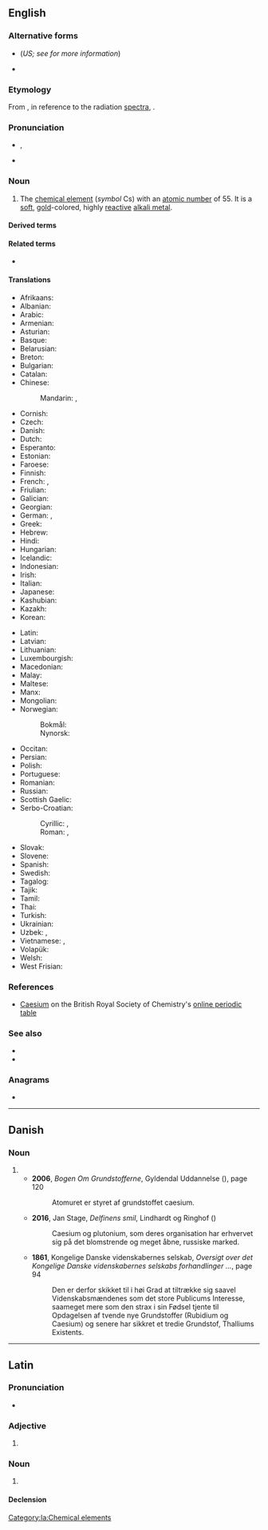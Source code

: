 {{also|Caesium|Cäsium|cæsium}}
==English==
{{elements|en|Cs|xenon|Xe|barium|Ba}}

===Alternative forms===
* {{l|en|cesium}} (''US; see {{w|Caesium|the Wikipedia article}} for more information'')
* {{l|en|cæsium}}

===Etymology===
From {{der|en|la|caesius||sky-blue}}, in reference to the radiation [[spectra]], {{suffix|en||-ium}}.

===Pronunciation===
* {{enPR|sē'zēəm}}, {{IPA|en|/ˈsiːzi.əm/}}
* {{audio|en|En-us-caesium.ogg|audio (US)}}

===Noun===
{{en-noun|-}}
{{wikipedia}}

# The [[chemical element]] (''symbol'' Cs) with an [[atomic number]] of 55. It is a [[soft]], [[gold]]-colored, highly [[reactive]] [[alkali metal]].

====Derived terms====
{{der3|en
|{{l|en|caesium auride}}, {{l|en|cesium auride}}
|{{l|en|caesium azide}}, {{l|en|cesium azide}}
|{{l|en|caesium cell}}, {{l|en|cesium cell}}
|{{l|en|caesium chloride}}, {{l|en|cesium chloride}}
|{{l|en|caesium clock}}, {{l|en|cesium clock}}
|{{l|en|caesium fluoride}}, {{l|en|cesium fluoride}}
|{{l|en|caesium hydroxide}}, {{l|en|cesium hydroxide}}
|{{l|en|caesium iodide}}, {{l|en|cesium iodide}}
|{{l|en|caesium nitrate}}, {{l|en|cesium nitrate}}
}}

====Related terms====
* {{l|en|caesious}}

====Translations====
{{trans-top|a metallic chemical element}}
* Afrikaans: {{t+|af|sesium}}
* Albanian: {{t+|sq|cezium|?}}
* Arabic: {{t|ar|سِيزْيُوم|m|tr=sizyum}}
* Armenian: {{t|hy|ցեզիում}}
* Asturian: {{t|ast|cesiu|m}}
* Basque: {{t|eu|zesioa}}
* Belarusian: {{t|be|цэ́зій|m}}
* Breton: {{t|br|seziom|?}}
* Bulgarian: {{t|bg|це́зий|m}}
* Catalan: {{t+|ca|cesi|m}}
* Chinese:
*: Mandarin: {{t+|cmn|銫}}, {{t+|cmn|铯|tr=sè}}
* Cornish: {{t|kw|cesyum|?}}
* Czech: {{t+|cs|cesium|?}}
* Danish: {{t+|da|cæsium|?}}
* Dutch: {{t+|nl|cesium|n}}
* Esperanto: {{t+|eo|cezio}}
* Estonian: {{t+|et|tseesium}}
* Faroese: {{t|fo|sesium|n}}
* Finnish: {{t+|fi|cesium}}
* French: {{t+|fr|césium|m}}, {{t+|fr|cæsium|m}} <!--source: Petit Larousse, 1989-->
* Friulian: {{t|fur|cesi|?}}
* Galician: {{t+|gl|cesio|m}}
* Georgian: {{t|ka|ცეზიუმი}}
* German: {{t+|de|Cäsium|n}}, {{t+|de|Zäsium|n}}
* Greek: {{t+|el|καίσιο|n}}
* Hebrew: {{t+|he|צזיום|?|tr=tsezyum}}
* Hindi: {{t|hi|द्युतातु|?|tr=dyutātu}}
* Hungarian: {{t+|hu|cézium}}
* Icelandic: {{t+|is|sesín|?}}
* Indonesian: {{t+|id|sesium}}
* Irish: {{t|ga|caeisiam|m}}
* Italian: {{t+|it|cesio|m}}
* Japanese: {{t+|ja|セシウム|tr=seshiumu}}
* Kashubian: {{t|csb|céz}}
* Kazakh: {{t+|kk|цезий}}
* Korean: {{t+|ko|세슘}}
{{trans-mid}}
* Latin: {{t+|la|caesium|n}}
* Latvian: {{t+|lv|cēzijs|?}}
* Lithuanian: {{t+|lt|cezis|?}}
* Luxembourgish: {{t|lb|Zäsium|?}}
* Macedonian: {{t|mk|цезиум|m}}
* Malay: {{t|ms|sesium}}
* Maltese: {{t|mt|siżju|?}}
* Manx: {{t|gv|kaishum|?}}
* Mongolian: {{t+|mn|цези}}
* Norwegian:
*: Bokmål: {{t|nb|cesium|n}}
*: Nynorsk: {{t+|nn|cesium|n}}
* Occitan: {{t|oc|cèsi|m}}
* Persian: {{t+|fa|سزیم|tr=seziyom}}
* Polish: {{t+|pl|cez|m}}
* Portuguese: {{t+|pt|césio|m}}
* Romanian: {{t+|ro|cesiu|n}}
* Russian: {{t+|ru|це́зий|m}}
* Scottish Gaelic: {{t|gd|caesium|m}}
* Serbo-Croatian:
*: Cyrillic: {{t|sh|це̑зиј|m}}, {{t|sh|цезиjум|m}}
*: Roman: {{t+|sh|cȇzij|m}}, {{t|sh|cezijum|m}}
* Slovak: {{t+|sk|cézium|?}}
* Slovene: {{t+|sl|cẹ́zij|m}}
* Spanish: {{t+|es|cesio|m}}
* Swedish: {{t+|sv|cesium|n}}
* Tagalog: {{t|tl|sesyo}}
* Tajik: {{t|tg|сезий}}
* Tamil: {{t|ta|சீரிலியம்}}
* Thai: {{t|th|ซีเซียม}}
* Turkish: {{t+|tr|sezyum}}
* Ukrainian: {{t+|uk|це́зій|m}}
* Uzbek: {{t+|uz|цезий}}, {{t|uz|tseziy}}
* Vietnamese: {{t|vi|xezi}}, {{t|vi|xêzi}}
* Volapük: {{t+|vo|zäsin}}
* Welsh: {{t+|cy|cesiwm|m}}
* West Frisian: {{t|fy|cesium|?}}
{{trans-bottom}}

===References===
* [https://www.rsc.org/periodic-table/element/55/caesium Caesium] on the British Royal Society of Chemistry's [https://www.rsc.org/periodic-table online periodic table]

===See also===
* {{l|en|lepidolite}}
* {{l|en|pollucite}}

===Anagrams===
* {{anagrams|en|a=aceimsu|aeciums|æciums}}

----

==Danish==

===Noun===
{{da-noun}}

# {{alternative spelling of|da|cæsium}}
#* '''2006''', ''Bogen Om Grundstofferne'', Gyldendal Uddannelse ({{ISBN|9788702050080}}), page 120
#*: Atomuret er styret af grundstoffet caesium.
#* '''2016''', Jan Stage, ''Delfinens smil'', Lindhardt og Ringhof ({{ISBN|9788711463451}})
#*: Caesium og plutonium, som deres  organisation har erhvervet sig på det blomstrende og meget åbne, russiske  marked.
#* '''1861''', Kongelige Danske videnskabernes selskab, ''Oversigt over det Kongelige Danske videnskabernes selskabs forhandlinger ...'', page 94
#*: Den er derfor skikket til i høi Grad at tiltrække sig saavel Videnskabsmændenes som det store Publicums Interesse, saameget mere som den strax i sin Fødsel tjente til Opdagelsen af tvende nye Grundstoffer (Rubidium og Caesium) og  senere har sikkret et tredie Grundstof, Thalliums{{sic}} Existents.

----

==Latin==
{{wikipedia|lang=la}}

===Pronunciation===
* {{la-IPA|caesium|eccl=yes}}

===Adjective===
{{la-adj-form|caesium}}

# {{inflection of|la|caesius||nom|n|s}}

===Noun===
{{la-noun|caesium<2.-ium>}}

# {{l|en|caesium}}

====Declension====
{{la-ndecl|caesium<2.-ium>}}

[[Category:la:Chemical elements]]